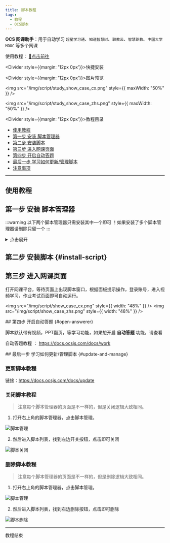 ```yaml
---
title: 脚本教程
tags:
  - 教程
  - OCS脚本
---
```



<ScriptMetadata />

**OCS 网课助手**：用于自动学习 `超星学习通`、`知道智慧树`、`职教云`、`智慧职教`、`中国大学MOOC` 等多个网课
 
使用教程： [🔗点击前往](#使用教程)



<Divider style={{margin: '12px 0px'}}>快捷安装</Divider>
  
<ScriptDownloadCards />

<Divider style={{margin: '12px 0px'}}>图片预览</Divider>

<div style={{ maxWidth:"1000px" }}>

  <div style={{display:"flex"  }}>

  <img src="/img/script/study_show_case_cx.png" style={{ maxWidth: "50%" }} />

  <img src="/img/script/study_show_case_zhs.png" style={{ maxWidth: "50%" }} />

  </div>

</div>

<Divider style={{margin: '12px 0px'}}>教程目录</Divider>

- [使用教程](#使用教程)
- [第一步 安装 脚本管理器](#第一步-安装-脚本管理器)
- [第二步 安装脚本](#第二步-安装脚本)
- [第三步 进入网课页面](#第三步-进入网课页面)
- [第四步 开启自动答题](#open-answerer)
- [最后一步 学习如何更新/管理脚本](#update-and-manage)
- [注意事项](#注意事项)

---


## 使用教程


## 第一步 安装 脚本管理器

:::warning 以下两个脚本管理器只需安装其中一个即可 ！如果安装了多个脚本管理器请删除只留一个
:::

<details>

<summary>点击展开</summary>

> 🎉 脚本猫是 [一之哥](https://blog.icodef.com/) 开发的国产脚本管理器哦，多多支持~

<details>
<summary> <b> 脚本猫 安装-图文教程：</b> </summary>

- `脚本猫链接`： https://docs.scriptcat.org

<div style={{maxWidth:"400px"}}>

![1](../static/img/script/scriptcat_download_1.png)

![2](../static/img/script/scriptcat_download_2.png)

![3](../static/img/script/scriptcat_download_3.png)

</div>
 
<div style={{margin:"12px 0px"}}>

点击获取即可安装。安装后，即可查看第二步。

</div>

</details>

> Tampermonkey（篡改猴/有些人也叫他油猴，但油猴其实是 GreaseMonkey ， 最早出现的脚本管理器）

<details>

<summary>
  <b>Tampermonkey 安装-图文教程：</b>
</summary>

- `Tampermonkey 链接`： https://www.tampermonkey.net/

<div style={{maxWidth:"400px"}}>

![1](../static/img/script/tampermonkey_download_1.png)

![2](../static/img/script/tampermonkey_download_2.png)

</div>

点击获取即可安装。安装后，即可查看第二步。

</details>
</details>

<div id="第二步-安装脚本"></div>

## 第二步 安装脚本 {#install-script}

<ScriptDownloadCards />


## 第三步 进入网课页面

打开网课平台，等待页面上出现脚本窗口，根据面板提示操作，登录账号，进入视频学习，作业考试页面即可自动运行。

<div style={{display:"flex",  alignItems:"top" , flexWrap:"wrap", gap:"12px"}}>

<img src="/img/script/show_case_cx.png" style={{ width: "48%" }} />
<img src="/img/script/show_case_zhs.png" style={{ width: "48%" }} />

</div>

<div id="第四步-开启自动答题"></div>
## 第四步 开启自动答题 {#open-answerer}

脚本默认带有视频，PPT翻页，等学习功能，如果想开启 **自动答题** 功能，请查看

自动答题教程 ： https://docs.ocsjs.com/docs/work

<div id="最后一步-学习如何更新管理脚本"></div>
## 最后一步 学习如何更新/管理脚本 {#update-and-manage}

### 更新脚本教程 

链接：https://docs.ocsjs.com/docs/update

<div id="关闭脚本教程"></div>

### 关闭脚本教程 

> 注意每个脚本管理器的页面是不一样的，但是关闭逻辑大致相同。

1. 打开右上角的脚本管理器，点击脚本管理。

![脚本管理](../static/img/common/script_manage.png)

2. 然后进入脚本列表，找到左边开关按钮，点击即可关闭

![脚本关闭](../static/img/common/script_close.png)

 
### 删除脚本教程 

> 注意每个脚本管理器的页面是不一样的，但是删除逻辑大致相同。

1. 打开右上角的脚本管理器，点击脚本管理。

![脚本管理](../static/img/common/script_manage.png)

2. 然后进入脚本列表，找到右边删除按钮，点击即可删除

![脚本删除](../static/img/common/script_delete.png)


---
教程结束